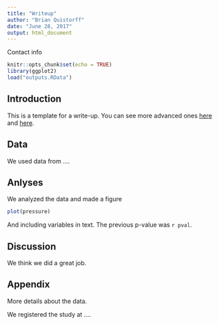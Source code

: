 ```yaml
---
title: "Writeup"
author: "Brian Quistorff"
date: "June 28, 2017"
output: html_document
---
```


Contact info

```r
knitr::opts_chunk$set(echo = TRUE)
library(ggplot2)
load("outputs.RData")
```

## Introduction
This is a template for a write-up. You can see more advanced ones [here](http://rmarkdown.rstudio.com/developer_document_templates.html) and [here](http://rmarkdown.rstudio.com/gallery.html).

## Data
We used data from ....

## Anlyses
We analyzed the data and made a figure


```r
plot(pressure)
```

And including variables in text. The previous p-value was `r pval`.

## Discussion
We think we did a great job.

## Appendix
More details about the data.

We registered the study at ....
